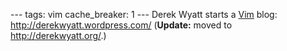 ---
tags: vim
cache_breaker: 1
---
Derek Wyatt starts a [[Vim]] blog: http://derekwyatt.wordpress.com/ ('''Update:''' moved to http://derekwyatt.org/.)
